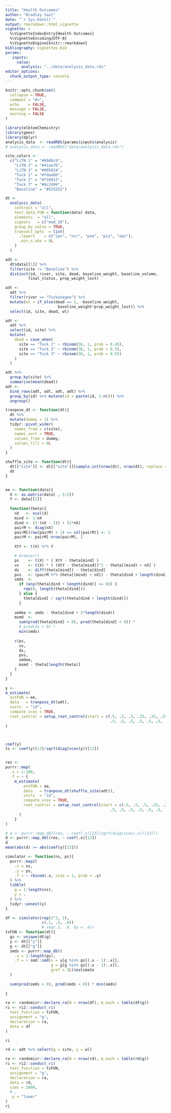 ```yaml
---
title: "Health Outcomes"
author: "Bradley Saul"
date: "`r Sys.Date()`"
output: rmarkdown::html_vignette
vignette: >
  %\VignetteIndexEntry{Health Outcomes}
  %\VignetteEncoding{UTF-8}
  %\VignetteEngine{knitr::rmarkdown}
bibliography: vignettes.bib
params: 
   inputs: 
     value: 
       analysis: "../data/analysis_data.rds"
editor_options: 
  chunk_output_type: console
---
```


```r
knitr::opts_chunk$set(
  collapse = TRUE,
  comment = "#>",
  echo    = FALSE,
  message = FALSE,
  warning = FALSE
)
```


```r
library(elktoeChemistry)
library(geex)
library(dplyr)
analysis_data  <- readRDS(params$inputs$analysis)
# analysis_data <- readRDS("data/analysis_data.rds")
```

```r
site_colors <- 
  c("LiTN 1" = "#99d8c9",
    "LiTN 2" = "#41ae76",
    "LiTN 3" = "#005824",
    "Tuck 1" = "#fdae6b",
    "Tuck 2" = "#f16913",
    "Tuck 3" = "#8c2d04",
    "Baseline" = "#525252")
```


```r
dt <-
  analysis_data(
    contrast = "all",
    test_data_FUN = function(data) data,
    elements  = "all", 
    signals   = c("mad_10"),
    group_by_valve = TRUE,
    transect_opts  = list(
      .layers    = c("ipx", "ncr", "psm", "pio", "opx"),
      .min_n_obs = 0L
    )
  )
```

```r
adt <- 
  dt$data[[1]] %>%
  filter(site != "Baseline") %>%
  distinct(id, river, site, dead, baseline_weight, baseline_volume, 
          final_status, prop_weight_lost)
```


```r
adt <- 
  adt %>%
  filter(river == "Tuckasegee") %>%
  mutate(wl = if_else(dead == 1, -baseline_weight, 
                       baseline_weight*prop_weight_lost)) %>%
  select(id, site, dead, wl)

adt <-
  adt %>%
  select(id, site) %>%
  mutate(
    dead = case_when(
      site == "Tuck 1" ~ rbinom(36, 1, prob = 0.45),
      site == "Tuck 2" ~ rbinom(36, 1, prob = 0.5),
      site == "Tuck 3" ~ rbinom(36, 1, prob = 0.55)
    )
  )

adt %>%
  group_by(site) %>%
  summarise(mean(dead))
adt <- 
  bind_rows(adt, adt, adt, adt) %>%
  group_by(id) %>% mutate(id = paste(id, 1:n())) %>%
  ungroup()

tranpose_dt <- function(dt){
  dt %>%
  mutate(dummy = 1) %>%
  tidyr::pivot_wider(
    names_from = c(site),
    names_sort = TRUE,
    values_from = dummy,
    values_fill = 0L
  )
}

shuffle_site <- function(dt){
  dt[["site"]] <- dt[["site"]][sample.int(nrow(dt), nrow(dt), replace = FALSE)]
  dt
}


ee <- function(data){
  X <- as.matrix(data[ , 3:5])
  Y <- data[[2]]
  
  function(theta){
    nX   <- ncol(X)
    mind <- 1:nX
    dind <- (1:(nX - 1)) + (2*nX)
    pairM <- diag(nX)
    pairM[(row(pairM) + 1) == col(pairM)] <- 1
    pairM <- pairM[-nrow(pairM), ]
    
    XtY <- t(X) %*% Y

    # browser()
    ps    <- t(X) * ( XtY - theta[mind] )
    vs    <- t(X) * ( (XtY - theta[mind])^2 - theta[(mind) + nX] )
    ds    <- diff(theta[mind]) - theta[dind]
    pvs   <- (pairM %*% theta[(mind) + nX]) - theta[dind + length(dind)]
    smds  <- 
      if (any(theta[dind + length(dind)] <= 0)) {
        rep(0, length(theta[dind]))
      } else {
        theta[dind] / sqrt(theta[dind + length(dind)])
      }
    
    smdee <- smds - theta[dind + 2*length(dind)]
    msmd  <- 
      sum(prod(theta[dind] > 0), prod(theta[dind] < 0)) *
      # prod(ds > 0) *
      min(smds)
    
    c(ps,
      vs,
      ds,
      pvs,
      smdee,
      msmd - theta[length(theta)]
    )
  }
}

y <-
m_estimate(
  estFUN = ee,
  data   = tranpose_dt(adt),
  units  = "id",
  compute_vcov = TRUE,
  root_control = setup_root_control(start = c(.5, .5, .5, .25, .25, .25,
                                              .5, .5, .5, .5, .5, .5, .5))
)



coef(y)
ts <- coef(y)[13]/sqrt(diag(vcov(y))[13])


res <-
purrr::map(
  .x = 1:100,
  .f = ~ { 
    m_estimate(
        estFUN = ee,
        data   = tranpose_dt(shuffle_site(adt)),
        units  = "id",
        compute_vcov = TRUE,
        root_control = setup_root_control(start = c(.5, .5, .5, .25, .25, .25,
                                              .5, .5, .5, .5, .5, .5, .5))
      )
    }
)

# d <- purrr::map_dbl(res, ~ coef(.x)[13]/sqrt(diag(vcov(.x))[13])) 
d <- purrr::map_dbl(res, ~ coef(.x)[13]) 
d
mean(abs(d) >= abs(coef(y)[13]))

```


```r
simulator <- function(ns, ps){
  purrr::map2(
    .x = ns,
    .y = ps,
    .f = ~ rbinom(.x, size = 1, prob = .y)
  ) %>%
  tibble(
    g = 1:length(ns),
    y = .
  ) %>%
  tidyr::unnest(y)
}

df <- simulator(rep(2^3, 3), 
                c(.1, .5, .9))
                # seq(.1, .9, by = .4))
tsFUN <- function(dt){
  gs <- unique(dt$g)
  y <- dt[["y"]]
  g <- dt[["g"]]
  smds <- purrr::map_dbl(
    .x = 2:length(gs),
    .f = ~ smd::smd(x = y[g %in% gs[(.x - 1):.x]], 
                    g = g[g %in% gs[(.x - 1):.x]],
                    gref = 2L)$estimate
  )
  
  sum(prod(smds > 0), prod(smds < 0)) * min(smds)
  
}

ra <- randomizr::declare_ra(N = nrow(df), m_each = table(df$g))
ri <- ri2::conduct_ri(
  test_function = tsFUN,
  assignment = "g",
  declaration = ra,
  data = df
)

ri 

rd <- adt %>% select(g = site, y = wl)

ra <- randomizr::declare_ra(N = nrow(rd), m_each = table(rd$g))
ri <- ri2::conduct_ri(
  test_function = tsFUN,
  assignment = "g",
  declaration = ra,
  data = rd,
  sims = 2000,
  # ,
   p = "lower"
)
ri

    
```


